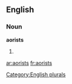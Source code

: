 ==English==

===Noun===
'''aorists'''

# {{plural of|[[aorist]]}}

[[Category:English plurals]]

[[ar:aorists]]
[[fr:aorists]]